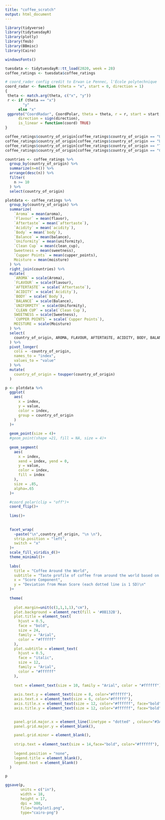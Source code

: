 ```yaml
---
title: "coffee_scratch"
output: html_document
---
```


```r
library(tidyverse)
library(tidytuesdayR)
library(plotly)
library(fmsb)
library(BBmisc)
library(Cairo)
```

```r
windowsFonts()
```


```r
tuesdata <- tidytuesdayR::tt_load(2020, week = 28)
coffee_ratings <- tuesdata$coffee_ratings

```
```r
# coord_rader config credit to Erwan Le Pennec, l'École polytechnique
coord_radar <- function (theta = "x", start = 0, direction = 1) 
{
 theta <- match.arg(theta, c("x", "y"))
 r <- if (theta == "x") 
        "y"
      else "x"
 ggproto("CoordRadar", CoordPolar, theta = theta, r = r, start = start, 
      direction = sign(direction),
      is_linear = function(coord) TRUE)
}
```

```r
coffee_ratings$country_of_origin[coffee_ratings$country_of_origin == "United States (Puerto Rico)"] <- 'United States'
coffee_ratings$country_of_origin[coffee_ratings$country_of_origin == "United States (Hawaii)"] <- 'United States'
coffee_ratings$country_of_origin[coffee_ratings$country_of_origin == "Tanzania, United Republic Of"] <- 'Tanzania'
coffee_ratings$country_of_origin[coffee_ratings$country_of_origin == "Cote d?Ivoire"] <- 'Cote d\'Ivoire'

countries <- coffee_ratings %>% 
  group_by(country_of_origin) %>% 
  summarize(n=n()) %>% 
  arrange(desc(n)) %>% 
  filter(
    n >= 10
  ) %>% 
  select(country_of_origin)

plotdata <- coffee_ratings %>% 
  group_by(country_of_origin) %>% 
  summarize(
    `Aroma` = mean(aroma),
    `Flavour` = mean(flavor),
    `Aftertaste` = mean(`aftertaste`),
    `Acidity` = mean(`acidity`),
    `Body` = mean(`body`),
    `Balance` = mean(balance),
    `Uniformity` = mean(uniformity),
    `Clean Cup` = mean(clean_cup),
    Sweetness = mean(sweetness),
    `Cupper Points` = mean(cupper_points),
    Moisture = mean(moisture)
  ) %>% 
  right_join(countries) %>% 
  mutate(
    `AROMA` = scale(Aroma),
    `FLAVOUR` = scale(Flavour),
    `AFTERTASTE` = scale(`Aftertaste`),
    `ACIDITY` = scale(`Acidity`),
    `BODY` = scale(`Body`),
    `BALANCE` = scale(Balance),
    `UNIFORMITY` = scale(Uniformity),
    `CLEAN CUP` = scale(`Clean Cup`),
    SWEETNESS = scale(Sweetness),
    `CUPPER POINTS` = scale(`Cupper Points`),
    MOISTURE = scale(Moisture)
  ) %>% 
  select(
    country_of_origin, AROMA, FLAVOUR, AFTERTASTE, ACIDITY, BODY, BALANCE, UNIFORMITY, `CLEAN CUP`, SWEETNESS, `CUPPER POINTS`, MOISTURE
  ) %>% 
  pivot_longer(
    cols = -country_of_origin,
    names_to = "index",
    values_to = "value"
  ) %>% 
  mutate(
    country_of_origin = toupper(country_of_origin)
  )
```


```r
p <- plotdata %>% 
  ggplot(
    aes(
      x = index,
      y = value,
      color = index,
      group = country_of_origin
    )
  )+
  
  geom_point(size = 4)+
  #geom_point(shape =21, fill = NA, size = 4)+
  
  geom_segment(
    aes(
      x = index,
      xend = index, yend = 0, 
      y = value,
      color = index,
      fill = index
    ),
    size = .85,
    alpha=.65
  )+

  #coord_polar(clip = "off")+
  coord_flip()+
  
  lims()+
  
  
  facet_wrap(
    ~paste("\n",country_of_origin, "\n \n"),
    strip.position = "left",
    switch = "x"
  )+  
  scale_fill_viridis_d()+
  theme_minimal()+
  
  labs(
    title = "Coffee Around the World",
    subtitle = "Taste profile of coffee from around the world based on deviation from mean taster scores, grouped by Country of origin. \n Score has been normalized to a mean of 0 and standard deviation of 1. \n Outward is better score, while inward is worse. \n \n",
    x = "Score Component",
    y = "Deviation from Mean Score (each dotted line is 1 SD)\n"
  )+
  
  theme(
    
    plot.margin=unit(c(1,1,1,1),"cm"),
    plot.background = element_rect(fill = '#0B132B'),
    plot.title = element_text(
      hjust = 0.5,
      face = "bold",
      size = 24, 
      family = "Arial", 
      color = "#ffffff"
    ),
    plot.subtitle = element_text(
      hjust = 0.5,
      face = "italic",
      size = 12, 
      family = "Arial", 
      color = "#ffffff"
    ),
    
    text = element_text(size = 10, family = "Arial", color = "#ffffff"),
    
    axis.text.y = element_text(size = 8, color="#ffffff"),
    axis.text.x = element_text(size = 6, color="#ffffff"),
    axis.title.x = element_text(size = 12, color="#ffffff", face="bold"),
    axis.title.y = element_text(size = 12, color="#ffffff", face="bold"),

    
    panel.grid.major.x = element_line(linetype = "dotted" , colour="#3A506B"),
    panel.grid.major.y = element_blank(),

    panel.grid.minor = element_blank(),
    
    strip.text = element_text(size = 14,face="bold", color="#ffffff"),
    
    legend.position = "none",
    legend.title = element_blank(),
    legend.text = element_blank()
  )

p
```

```r
ggsave(p, 
       units = c("in"),
       width = 18,
       height = 17,
       dpi = 300, 
       file="outplot1.png", 
       type="cairo-png")
```

